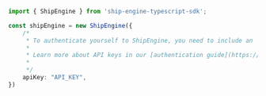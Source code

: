 ```typescript index.ts
import { ShipEngine } from 'ship-engine-typescript-sdk';

const shipEngine = new ShipEngine({
    /*
     * To authenticate yourself to ShipEngine, you need to include an `API-Key` header in each API call. If you don't include a key when making an API request, or if you use an incorrect or expired key, then ShipEngine will respond with a `401 Unauthorized` error.
     * 
     * Learn more about API keys in our [authentication guide](https://www.shipengine.com/docs/auth/).
     * 
     */
    apiKey: "API_KEY",
})
```